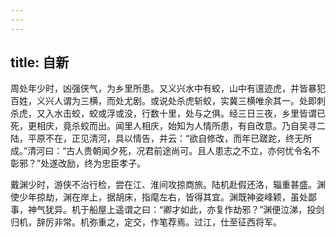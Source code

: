 ```yaml
---
---
---
```

title: 自新
---


周处年少时，凶强侠气，为乡里所患。又义兴水中有蛟，山中有邅迹虎，并皆暴犯百姓，义兴人谓为三横，而处尤剧。或说处杀虎斩蛟，实冀三横唯余其一。处即刺杀虎，又入水击蛟，蛟或浮或没，行数十里，处与之俱。经三日三夜，乡里皆谓已死，更相庆，竟杀蛟而出。闻里人相庆，始知为人情所患，有自改意。乃自吴寻二陆，平原不在，正见清河，具以情告，并云：“欲自修改，而年已蹉跎，终无所成。”清河曰：“古人贵朝闻夕死，况君前途尚可。且人患志之不立，亦何忧令名不彰邪？”处遂改励，终为忠臣孝子。

戴渊少时，游侠不治行检，尝在江、淮间攻掠商旅。陆机赴假还洛，辎重甚盛。渊使少年掠劫，渊在岸上，据胡床，指麾左右，皆得其宜。渊既神姿峰颖，虽处鄙事，神气犹异。机于船屋上遥谓之曰：“卿才如此，亦复作劫邪？”渊便泣涕，投剑归机，辞厉非常。机弥重之，定交，作笔荐焉。过江，仕至征西将军。

